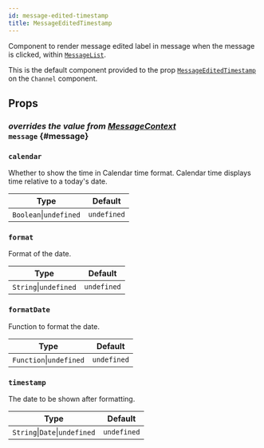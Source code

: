 ```yaml
---
id: message-edited-timestamp
title: MessageEditedTimestamp
---
```



Component to render message edited label in message when the message is clicked, within [`MessageList`](./message-list.mdx).

This is the default component provided to the prop [`MessageEditedTimestamp`](../../core-components/channel#messageeditedtimestamp) on the `Channel` component.

## Props

### <div class="label description">_overrides the value from [MessageContext](../../contexts/message-context#message)_</div> `message` {#message}

<MessageProp />

### `calendar`

Whether to show the time in Calendar time format. Calendar time displays time relative to a today's date.

| Type                   | Default     |
| ---------------------- | ----------- |
| `Boolean`\|`undefined` | `undefined` |

### `format`

Format of the date.

| Type                  | Default     |
| --------------------- | ----------- |
| `String`\|`undefined` | `undefined` |

### `formatDate`

Function to format the date.

| Type                    | Default     |
| ----------------------- | ----------- |
| `Function`\|`undefined` | `undefined` |

### `timestamp`

The date to be shown after formatting.

| Type                          | Default     |
| ----------------------------- | ----------- |
| `String`\|`Date`\|`undefined` | `undefined` |

